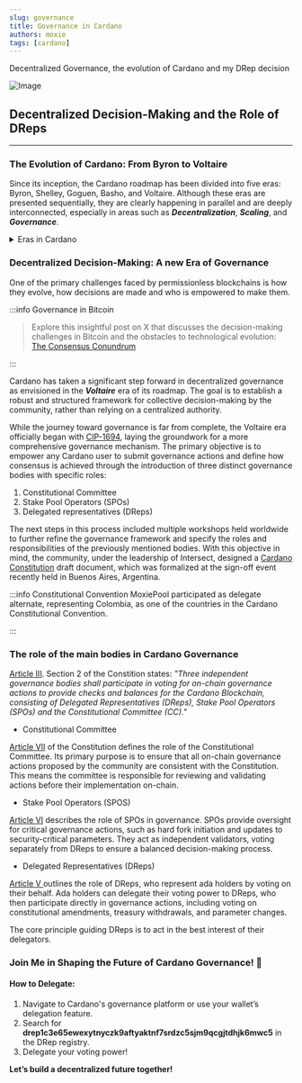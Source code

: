 ```yaml
---
slug: governance
title: Governance in Cardano
authors: moxie
tags: [cardano]
---
```



Decentralized Governance, the evolution of Cardano and my DRep decision

<!-- truncate -->

![Image](./fingers-joint.jpg)

## Decentralized Decision-Making and the Role of DReps

***

### The Evolution of Cardano: From Byron to Voltaire

Since its inception, the Cardano roadmap has been divided into five eras: Byron, Shelley, Goguen, Basho, and Voltaire. Although these eras are presented sequentially, they are clearly happening in parallel and are deeply interconnected, especially in areas such as ***Decentralization***, ***Scaling***, and ***Governance***.

<details>
    <summary>Eras in Cardano </summary>

    - Byron: The foundational era, focusing on establishing the network and creating ADA.
    - Shelley: Decentralization of staking and delegation, allowing ADA holders to participate in securing the network.
    - Goguen: Smart contracts and decentralized applications (dApps), expanding Cardano's capabilities.
    - Basho: Scalability and performance improvements, introducing sidechains and enhancing network efficiency.
    - `Voltaire`: Governance, the final piece enabling decentralized decision-making and self-sustainability through the treasury.
</details>

### Decentralized Decision-Making: A new Era of Governance

One of the primary challenges faced by permissionless blockchains is how they evolve, how decisions are made and who is empowered to make them.

:::info Governance in Bitcoin
> Explore this insightful post on X that discusses the decision-making challenges in Bitcoin and the obstacles to technological evolution: [The Consensus Conundrum](https://x.com/jamesob/status/1857049961235403101)

:::

Cardano has taken a significant step forward in decentralized governance as envisioned in the ***Voltaire*** era of its roadmap. The goal is to establish a robust and structured framework for collective decision-making by the community, rather than relying on a centralized authority.


While the journey toward governance is far from complete, the Voltaire era officially began with [CIP-1694](https://github.com/cardano-foundation/CIPs/blob/master/CIP-1694/README.md), laying the groundwork for a more comprehensive governance mechanism. The primary objective is to empower any Cardano user to submit governance actions and define how consensus is achieved through the introduction of three distinct governance bodies with specific roles:

1. Constitutional Committee 
2. Stake Pool Operators (SPOs)
3. Delegated representatives (DReps)

The next steps in this process included multiple workshops held worldwide to further refine the governance framework 
and specify the roles and responsibilities of the previously mentioned bodies. 
With this objective in mind, the community, under the leadership of Intersect, designed a [Cardano Constitution](https://github.com/IntersectMBO/draft-constitution/blob/main/2024-12-05/draft-constitution-converted.md) 
draft document, which was formalized at the sign-off event recently held in Buenos Aires, Argentina.

:::info Constitutional Convention
MoxiePool participated as delegate alternate, representing Colombia, as one of the countries in the Cardano Constitutional Convention.

:::

### The role of the main bodies in Cardano Governance

[Article III](https://github.com/IntersectMBO/draft-constitution/blob/main/2024-12-05/draft-constitution-converted.md#article-iii-participatory-and-decentralized-governance). 
Section 2 of the Constition states: *"Three independent governance bodies shall participate in voting for on-chain governance actions to provide checks and balances for the Cardano Blockchain, 
consisting of Delegated Representatives (DReps), Stake Pool Operators (SPOs) and the Constitutional Committee (CC)."*

- Constitutional Committee

[Article VII](https://github.com/IntersectMBO/draft-constitution/blob/main/2024-12-05/draft-constitution-converted.md#article-vii-constitutional-committee) 
of the Constitution defines the role of the Constitutional Committee. 
Its primary purpose is to ensure that all on-chain governance actions proposed by the community are consistent with the Constitution. 
This means the committee is responsible for reviewing and validating actions before their implementation on-chain.

- Stake Pool Operators (SPOS)

[Article VI](https://github.com/IntersectMBO/draft-constitution/blob/main/2024-12-05/draft-constitution-converted.md#article-vi-stake-pool-operators)
describes the role of SPOs in governance. SPOs provide oversight for critical governance actions, 
such as hard fork initiation and updates to security-critical parameters. 
They act as independent validators, voting separately from DReps to ensure a balanced decision-making process.

- Delegated Representatives (DReps)

[Article V ](https://github.com/IntersectMBO/draft-constitution/blob/main/2024-12-05/draft-constitution-converted.md#article-v-delegated-representatives)
outlines the role of DReps, who represent ada holders by voting on their behalf. Ada holders can delegate their voting power to DReps, 
who then participate directly in governance actions, including voting on constitutional amendments, treasury withdrawals, and parameter changes.

The core principle guiding DReps is to act in the best interest of their delegators.

### Join Me in Shaping the Future of Cardano Governance! 🌟

#### How to Delegate:
1. Navigate to Cardano's governance platform or use your wallet’s delegation feature.
2. Search for **drep1c3e65ewexytnyczk9aftyaktnf7srdzc5sjm9qcgjtdhjk6mwc5** in the DRep registry.
3. Delegate your voting power!


**Let’s build a decentralized future together!**  







